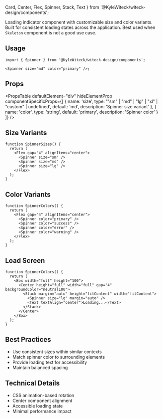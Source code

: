   Card,
  Center,
  Flex,
  Spinner,
  Stack,
  Text
} from '@KyleWiteck/witeck-design/components';

Loading indicator component with customizable size and color variants. Built for
consistent loading states across the application. Best used when `Skeleton`
component is not a good use case.

## Usage

```tsx
import { Spinner } from '@KyleWiteck/witeck-design/components';

<Spinner size="md" color="primary" />;
```

## Props

<PropsTable
  defaultElement="div"
  hideElementProp
  componentSpecificProps={[
    {
      name: 'size',
      type: '"sm" | "md" | "lg" | "xl" | "custom" | undefined',
      default: 'md',
      description: 'Spinner size variant'
    },
    {
      name: 'color',
      type: 'string',
      default: 'primary',
      description: 'Spinner color'
    }
  ]}
/>

## Size Variants

```tsx live
function SpinnerSizes() {
  return (
    <Flex gap="4" alignItems="center">
      <Spinner size="sm" />
      <Spinner size="md" />
      <Spinner size="lg" />
    </Flex>
  );
}
```

## Color Variants

```tsx live
function SpinnerColors() {
  return (
    <Flex gap="4" alignItems="center">
      <Spinner color="primary" />
      <Spinner color="success" />
      <Spinner color="error" />
      <Spinner color="warning" />
    </Flex>
  );
}
```

## Load Screen

```tsx live
function SpinnerColors() {
  return (
    <Box width="full" height="100">
      <Center height="full" width="full" gap="4" backgroundColor="neutral100">
        <Stack margin="auto" height="fitContent" width="fitContent">
          <Spinner size="lg" margin="auto" />
          <Text textAlign="center">Loading...</Text>
        </Stack>
      </Center>
    </Box>
  );
}
```

## Best Practices

- Use consistent sizes within similar contexts
- Match spinner color to surrounding elements
- Provide loading text for accessibility
- Maintain balanced spacing

## Technical Details

- CSS animation-based rotation
- Center component alignment
- Accessible loading state
- Minimal performance impact
